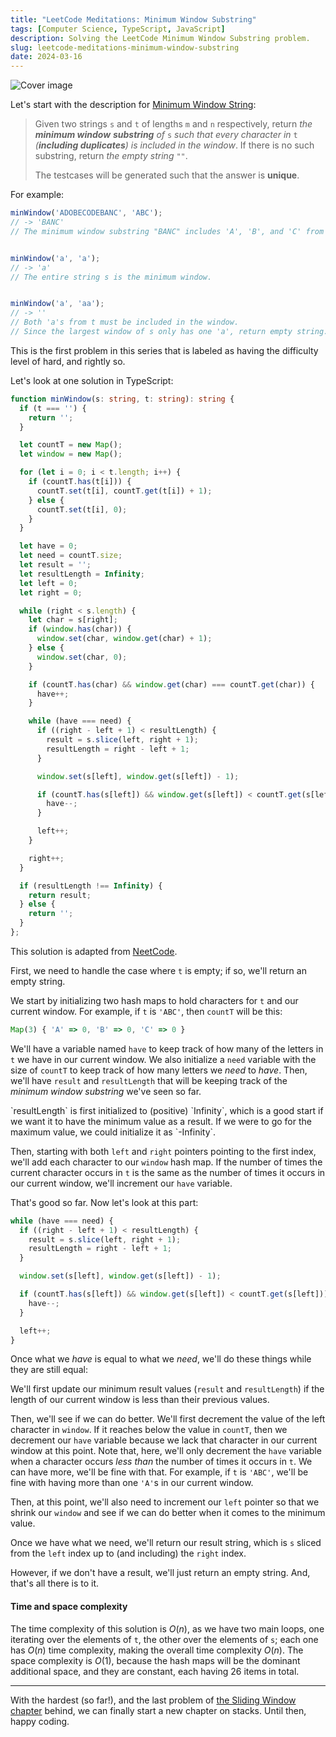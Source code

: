 ```yaml
---
title: "LeetCode Meditations: Minimum Window Substring"
tags: [Computer Science, TypeScript, JavaScript]
description: Solving the LeetCode Minimum Window Substring problem.
slug: leetcode-meditations-minimum-window-substring
date: 2024-03-16
---
```


![Cover image](/blog/post-images/2024-03-16/17-lm.png)

Let's start with the description for [Minimum Window String](https://leetcode.com/problems/minimum-window-substring):

> Given two strings `s` and `t` of lengths `m` and `n` respectively, return _the **minimum window**_ **_substring_** _of_ `s` _such that every character in_ `t` _(**including duplicates**) is included in the window_. If there is no such substring, return _the empty string_ `""`.
>
> The testcases will be generated such that the answer is **unique**.

For example:

```ts
minWindow('ADOBECODEBANC', 'ABC');
// -> 'BANC'
// The minimum window substring "BANC" includes 'A', 'B', and 'C' from string t.


minWindow('a', 'a');
// -> 'a'
// The entire string s is the minimum window.


minWindow('a', 'aa');
// -> ''
// Both 'a's from t must be included in the window.
// Since the largest window of s only has one 'a', return empty string.
```

This is the first problem in this series that is labeled as having the difficulty level of hard, and rightly so.

Let's look at one solution in TypeScript:

```ts
function minWindow(s: string, t: string): string {
  if (t === '') {
    return '';
  }

  let countT = new Map();
  let window = new Map();

  for (let i = 0; i < t.length; i++) {
    if (countT.has(t[i])) {
      countT.set(t[i], countT.get(t[i]) + 1);
    } else {
      countT.set(t[i], 0);
    }
  }

  let have = 0;
  let need = countT.size;
  let result = '';
  let resultLength = Infinity;
  let left = 0;
  let right = 0;

  while (right < s.length) {
    let char = s[right];
    if (window.has(char)) {
      window.set(char, window.get(char) + 1);
    } else {
      window.set(char, 0);
    }

    if (countT.has(char) && window.get(char) === countT.get(char)) {
      have++;
    }

    while (have === need) {
      if ((right - left + 1) < resultLength) {
        result = s.slice(left, right + 1);
        resultLength = right - left + 1;
      }

      window.set(s[left], window.get(s[left]) - 1);

      if (countT.has(s[left]) && window.get(s[left]) < countT.get(s[left])) {
        have--;
      }

      left++;
    }

    right++;
  }

  if (resultLength !== Infinity) {
    return result;
  } else {
    return '';
  }
};
```

This solution is adapted from [NeetCode](https://www.youtube.com/watch?v=jSto0O4AJbM).

First, we need to handle the case where `t` is empty; if so, we'll return an empty string.

We start by initializing two hash maps to hold characters for `t` and our current window. For example, if `t` is `'ABC'`, then `countT` will be this:

```js
Map(3) { 'A' => 0, 'B' => 0, 'C' => 0 }
```

We'll have a variable named `have` to keep track of how many of the letters in `t` we have in our current window.
We also initialize a `need` variable with the size of `countT` to keep track of how many letters we _need_ to _have_.
Then, we'll have `result` and `resultLength` that will be keeping track of the _minimum window substring_ we've seen so far.

<Note>
`resultLength` is first initialized to (positive) `Infinity`, which is a good start if we want it to have the minimum value as a result. If we were to go for the maximum value, we could initialize it as `-Infinity`.
</Note>

Then, starting with both `left` and `right` pointers pointing to the first index, we'll add each character to our `window` hash map. If the number of times the current character occurs in `t` is the same as the number of times it occurs in our current window, we'll increment our `have` variable.

That's good so far. Now let's look at this part:

```ts
while (have === need) {
  if ((right - left + 1) < resultLength) {
    result = s.slice(left, right + 1);
    resultLength = right - left + 1;
  }

  window.set(s[left], window.get(s[left]) - 1);

  if (countT.has(s[left]) && window.get(s[left]) < countT.get(s[left])) {
    have--;
  }

  left++;
}
```

Once what we _have_ is equal to what we _need_, we'll do these things while they are still equal:

We'll first update our minimum result values (`result` and `resultLength`) if the length of our current window is less than their previous values.

Then, we'll see if we can do better. We'll first decrement the value of the left character in `window`. If it reaches below the value in `countT`, then we decrement our `have` variable because we lack that character in our current window at this point. 
Note that, here, we'll only decrement the `have` variable when a character occurs _less than_ the number of times it occurs in `t`. We can have more, we'll be fine with that. For example, if `t` is `'ABC'`, we'll be fine with having more than one `'A'`s in our current window.

Then, at this point, we'll also need to increment our `left` pointer so that we shrink our `window` and see if we can do better when it comes to the minimum value.

Once we have what we need, we'll return our result string, which is `s` sliced from the `left` index up to (and including) the `right` index.

However, if we don't have a result, we'll just return an empty string. And, that's all there is to it.

#### Time and space complexity

The time complexity of this solution is $O(n)$, as we have two main loops, one iterating over the elements of `t`, the other over the elements of `s`; each one has $O(n)$ time complexity, making the overall time complexity $O(n)$.
The space complexity is $O(1)$, because the hash maps will be the dominant additional space, and they are constant, each having 26 items in total.

---

With the hardest (so far!), and the last problem of [the Sliding Window chapter](https://rivea0.github.io/blog/leetcode-meditations-chapter-3-sliding-window) behind, we can finally start a new chapter on stacks. Until then, happy coding.
